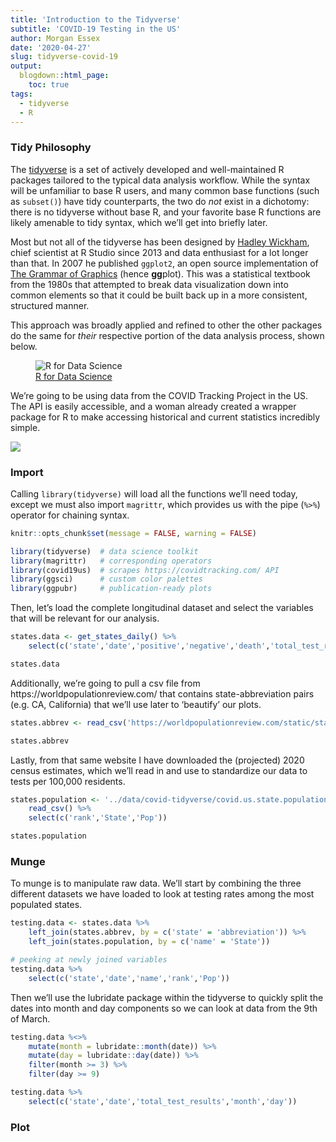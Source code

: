 ```yaml
---
title: 'Introduction to the Tidyverse'
subtitle: 'COVID-19 Testing in the US'
author: Morgan Essex
date: '2020-04-27'
slug: tidyverse-covid-19
output:
  blogdown::html_page:
    toc: true
tags:
  - tidyverse
  - R
---
```


### Tidy Philosophy
The [tidyverse](https://www.tidyverse.org/packages/) is a set of actively developed and well-maintained R packages tailored to the typical data analysis workflow. While the syntax will be unfamiliar to base R users, and many common base functions (such as `subset()`) have tidy counterparts, the two do _not_ exist in a dichotomy: there is no tidyverse without base R, and your favorite base R functions are likely amenable to tidy syntax, which we'll get into briefly later.

Most but not all of the tidyverse has been designed by [Hadley Wickham](http://hadley.nz/), chief scientist at R Studio since 2013 and data enthusiast for a lot longer than that. In 2007 he published `ggplot2`, an open source implementation of [The Grammar of Graphics](https://towardsdatascience.com/a-comprehensive-guide-to-the-grammar-of-graphics-for-effective-visualization-of-multi-dimensional-1f92b4ed4149) (hence **gg**plot). This was a statistical textbook from the 1980s that attempted to break data visualization down into common elements so that it could be built back up in a more consistent, structured manner.

This approach was broadly applied and refined to other the other packages do the same for _their_ respective portion of the data analysis process, shown below. 

![[R for Data Science](https://r4ds.had.co.nz/introduction.html#what-you-will-learn)](../data/covid-tidyverse/data.science.process.png)

We're going to be using data from the COVID Tracking Project in the US. The API is easily accessible, and a woman already created a wrapper package for R to make accessing historical and current statistics incredibly simple.


![](../data/covid-tidyverse/covidtracking.png)

### Import

Calling `library(tidyverse)` will load all the functions we'll need today, except we must also import `magrittr`, which provides us with the pipe (`%>%`) operator for chaining syntax.
```r
knitr::opts_chunk$set(message = FALSE, warning = FALSE)
```

```r
library(tidyverse)  # data science toolkit
library(magrittr)   # corresponding operators
library(covid19us)  # scrapes https://covidtracking.com/ API
library(ggsci)      # custom color palettes
library(ggpubr)     # publication-ready plots
```

Then, let's load the complete longitudinal dataset and select the variables that will be relevant for our analysis.

```r
states.data <- get_states_daily() %>%
    select(c('state','date','positive','negative','death','total_test_results'))

states.data
```

Additionally, we're going to pull a csv file from https://worldpopulationreview.com/ that contains state-abbreviation pairs (e.g. CA, California) that we'll use later to 'beautify' our plots.

```r
states.abbrev <- read_csv('https://worldpopulationreview.com/static/states/abbr-name-list.csv')

states.abbrev
```

Lastly, from that same website I have downloaded the (projected) 2020 census estimates, which we'll read in and use to standardize our data to tests per 100,000 residents.

```r
states.population <- '../data/covid-tidyverse/covid.us.state.population.csv' %>%
    read_csv() %>%
    select(c('rank','State','Pop'))

states.population
```


### Munge
To munge is to manipulate raw data. We'll start by combining the three different datasets we have loaded to look at testing rates among the most populated states.

```r
testing.data <- states.data %>%
    left_join(states.abbrev, by = c('state' = 'abbreviation')) %>%
    left_join(states.population, by = c('name' = 'State'))

# peeking at newly joined variables
testing.data %>%
    select(c('state','date','name','rank','Pop'))
```

Then we'll use the lubridate package within the tidyverse to quickly split the dates into month and day components so we can look at data from the 9th of March.

```r
testing.data %<>%
    mutate(month = lubridate::month(date)) %>%
    mutate(day = lubridate::day(date)) %>%
    filter(month >= 3) %>%
    filter(day >= 9)

testing.data %>%
    select(c('state','date','total_test_results','month','day'))
```


### Plot
